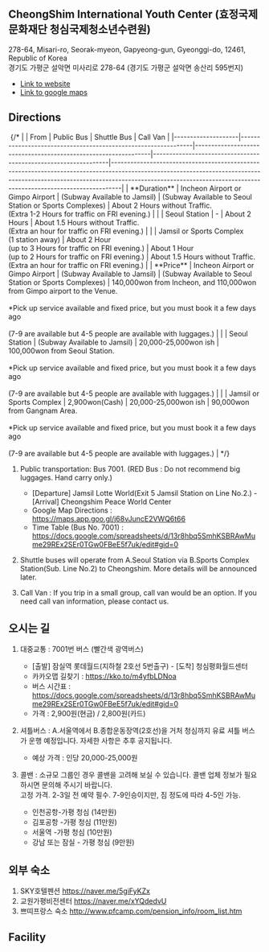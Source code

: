 

## CheongShim International Youth Center (효정국제문화재단 청심국제청소년수련원)

278-64, Misari-ro, Seorak-myeon, Gapyeong-gun, Gyeonggi-do, 12461, Republic of Korea  
경기도 가평군 설악면 미사리로 278-64 (경기도 가평군 설악면 송산리 595번지)

- [Link to website](https://youth.ciyc.co.kr)
- [Link to google maps](https://maps.app.goo.gl/ZeGDh1xFxvwh3FHy8)

## Directions


<Image src={Shuttle} alt="" />
{/* 
|                    | From                                                          | Public Bus                                                     | Shuttle Bus                                                    | Call Van                                                                                                                                                                                                                                    |
|--------------------|---------------------------------------------------------------|----------------------------------------------------------------|----------------------------------------------------------------|---------------------------------------------------------------------------------------------------------------------------------------------------------------------------------------------------------------------------------------------|
| **Duration**       | Incheon Airport or Gimpo Airport                    | (Subway Available to Jamsil)                                   | (Subway Available to Seoul Station or Sports Complexes)        | About 2 Hours without Traffic. <br/>(Extra 1-2 Hours for traffic on FRI evening.)                                                                                                                                                      |
|                    | Seoul Station                                                 | -                                                              | About 2 Hours                                                  | About 1.5 Hours without Traffic. <br/>(Extra an hour for traffic on FRI evening.)                                                                                                                                                      |
|                    | Jamsil or Sports Complex <br/>(1 station away) | About 2 Hour  <br/>(up to 3 Hours for traffic on FRI evening.) | About 1 Hour  <br/>(up to 2 Hours for traffic on FRI evening.) | About 1.5 Hours without Traffic.  <br/>(Extra an hour for traffic on FRI evening.)                                                                                                                                                          |
| **Price**          | Incheon Airport or Gimpo Airport                    | (Subway Available to Jamsil)                                   | (Subway Available to Seoul Station or Sports Complexes)        | 140,000won from Incheon, and 110,000won from Gimpo airport to the Venue. <br/><br/>*Pick up service available and fixed price, but you must book it a few days ago<br/><br/>(7-9 are available but 4-5 people are available with luggages.) |
|                    | Seoul Station                                                 | (Subway Available to Jamsil)                                   | 20,000-25,000won ish                                           | 100,000won from Seoul Station.<br/><br/>*Pick up service available and fixed price, but you must book it a few days ago<br/><br/>(7-9 are available but 4-5 people are available with luggages.)                                            |
|                    | Jamsil or Sports Complex                            | 2,900won(Cash)                                                 | 20,000-25,000won ish                                           | 90,000won from Gangnam Area.<br/><br/>*Pick up service available and fixed price, but you must book it a few days ago<br/><br/>(7-9 are available but 4-5 people are available with luggages.)                                              | */}



1. Public transportation: Bus 7001. (RED Bus : Do not recommend big luggages. Hand carry only.)
    - [Departure] Jamsil Lotte World(Exit 5 Jamsil Station on Line No.2.) - [Arrival] Cheongshim Peace World Center
    - Google Map Directions : https://maps.app.goo.gl/j68vJuncE2VWQ6t66 
    - Time Table (Bus No. 7001) : https://docs.google.com/spreadsheets/d/13r8hbq5SmhKSBRAwMume29REx2SEr0TGw0FBeE5f7uk/edit#gid=0

2. Shuttle buses will operate from A.Seoul Station via B.Sports Complex Station(Sub. Line No.2) to Cheongshim. 
 	More details will be announced later.

3. Call Van : If you trip in a small group, call van would be an option. If you need call van information, please contact us.


## 오시는 길

1. 대중교통 : 7001번 버스 (빨간색 광역버스)
    - [출발] 잠실역 롯데월드(지하철 2호선 5번출구) - [도착] 청심평화월드센터
    - 카카오맵 길찾기 :  https://kko.to/m4yfbLDNoa
    - 버스 시간표 : https://docs.google.com/spreadsheets/d/13r8hbq5SmhKSBRAwMume29REx2SEr0TGw0FBeE5f7uk/edit#gid=0
    - 가격 : 2,900원(현금) / 2,800원(카드)

2. 셔틀버스 : A.서울역에서 B.종합운동장역(2호선)을 거처 청심까지 유료 셔틀 버스가 운행 예정입니다. 자세한 사항은 추후 공지됩니다. 
    - 예상 가격 : 인당 20,000-25,000원

3. 콜밴 : 소규모 그룹인 경우 콜밴을 고려해 보실 수 있습니다. 콜밴 업체 정보가 필요하시면 문의해 주시기 바랍니다.  
고정 가격. 2-3일 전 예약 필수. 7-9인승이지만, 짐 정도에 따라 4-5인 가능.
    - 인천공항-가평 청심 (14만원)
    - 김포공항 -가평 청심 (11만원)
    - 서울역 -가평 청심 (10만원)
    - 강남 또는 잠실 - 가평 청심 (9만원)

## 외부 숙소

1. SKY호텔펜션 https://naver.me/5giFyKZx
2. 교원가평비전센터 https://naver.me/xYQdedvU
3. 쁘띠프랑스 숙소 http://www.pfcamp.com/pension_info/room_list.htm

## Facility

<Pictures/>